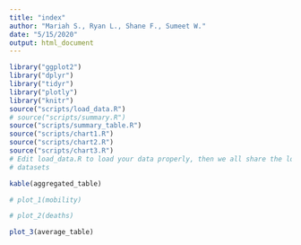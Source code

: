 ```yaml
---
title: "index"
author: "Mariah S., Ryan L., Shane F., Sumeet W."
date: "5/15/2020"
output: html_document
---
```


```r
library("ggplot2")
library("dplyr")
library("tidyr")
library("plotly")
library("knitr")
source("scripts/load_data.R")
# source("scripts/summary.R")
source("scripts/summary_table.R")
source("scripts/chart1.R")
source("scripts/chart2.R")
source("scripts/chart3.R")
# Edit load_data.R to load your data properly, then we all share the loaded
# datasets
```

``` r
kable(aggregated_table)
```

```r
# plot_1(mobility)
```

```r
# plot_2(deaths)
```

```r
plot_3(average_table)
```